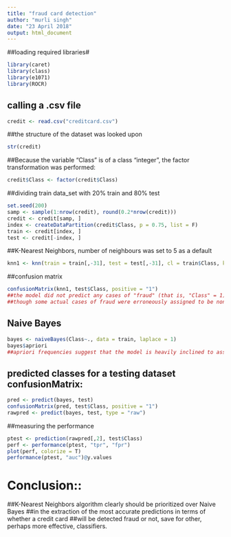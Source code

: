 ---
title: "fraud card detection"
author: "murli singh"
date: "23 April 2018"
output: html_document
---
##loading required libraries#
```{r}
library(caret)
library(class)
library(e1071)
library(ROCR)
```
## calling a .csv file
```{r}
credit <- read.csv("creditcard.csv")
```
##the structure of the dataset was looked upon
```{r}
str(credit)
```
##Because the variable "Class" is of a class "integer", the factor transformation was performed: 
```{r}
credit$Class <- factor(credit$Class)
```
##dividing train data_set with 20% train and 80% test
```{r}
set.seed(200)
samp <- sample(1:nrow(credit), round(0.2*nrow(credit)))
credit <- credit[samp, ]
index <- createDataPartition(credit$Class, p = 0.75, list = F)
train <- credit[index, ]
test <- credit[-index, ]
```
##K-Nearest Neighbors, number of neighbours was set to 5 as a default
```{r}
knn1 <- knn(train = train[,-31], test = test[,-31], cl = train$Class, k = 5)
```
##confusion matrix
```{r}
confusionMatrix(knn1, test$Class, positive = "1")
##the model did not predict any cases of "fraud" (that is, "Class" = 1),
##though some actual cases of fraud were erroneously assigned to be non-fraud. 

```
## Naive Bayes
```{r}
bayes <- naiveBayes(Class~., data = train, laplace = 1)
bayes$apriori
##apriori frequencies suggest that the model is heavily inclined to assigning non-fraud values 
```
## predicted classes for a testing dataset confusionMatrix:
```{r}
pred <- predict(bayes, test)
confusionMatrix(pred, test$Class, positive = "1")
rawpred <- predict(bayes, test, type = "raw")
```
##measuring the performance
```{r}
ptest <- prediction(rawpred[,2], test$Class)
perf <- performance(ptest, "tpr", "fpr")
plot(perf, colorize = T)
performance(ptest, "auc")@y.values
```
# Conclusion::
##K-Nearest Neighbors algorithm clearly should be prioritized over Naive Bayes 
##in the extraction of the most accurate predictions in terms of whether a credit card 
##will be detected fraud or not, save for other, perhaps more effective, classifiers. 
